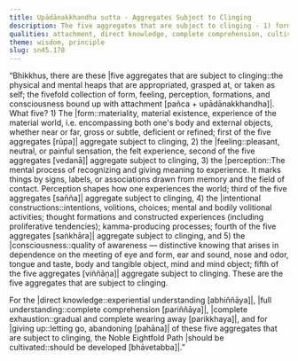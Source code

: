 ```yaml
---
title: Upādānakkhandha sutta - Aggregates Subject to Clinging
description: The five aggregates that are subject to clinging - 1) form, 2) feeling, 3) perception, 4) intentional constructions, and 5) consciousness - are described in brief. The Noble Eightfold Path is the way for direct knowledge, full understanding, complete exhaustion, and giving up of these five aggregates that are subject to clinging.
qualities: attachment, direct knowledge, complete comprehension, cultivation
theme: wisdom, principle
slug: sn45.178
---
```


“Bhikkhus, there are these |five aggregates that are subject to clinging::the physical and mental heaps that are appropriated, grasped at, or taken as self; the fivefold collection of form, feeling, perception, formations, and consciousness bound up with attachment [pañca + upādānakkhandha]|. What five? 1) The |form::materiality, material existence, experience of the material world, i.e. encompassing both one's body and external objects, whether near or far, gross or subtle, deficient or refined; first of the five aggregates [rūpa]| aggregate subject to clinging, 2) the |feeling::pleasant, neutral, or painful sensation, the felt experience, second of the five aggregates [vedanā]| aggregate subject to clinging, 3) the |perception::The mental process of recognizing and giving meaning to experience. It marks things by signs, labels, or associations drawn from memory and the field of contact. Perception shapes how one experiences the world; third of the five aggregates [sañña]| aggregate subject to clinging, 4) the |intentional constructions::intentions, volitions, choices; mental and bodily volitional activities; thought formations and constructed experiences (including proliferative tendencies); kamma-producing processes; fourth of the five aggregates [saṅkhāra]| aggregate subject to clinging, and 5) the |consciousness::quality of awareness — distinctive knowing that arises in dependence on the meeting of eye and form, ear and sound, nose and odor, tongue and taste, body and tangible object, mind and mind object; fifth of the five aggregates [viññāṇa]| aggregate subject to clinging. These are the five aggregates that are subject to clinging.

For the |direct knowledge::experiential understanding [abhiññāya]|, |full understanding::complete comprehension [pariññāya]|, |complete exhaustion::gradual and complete wearing away [parikkhaya]|, and for |giving up::letting go, abandoning [pahāna]| of these five aggregates that are subject to clinging, the Noble Eightfold Path |should be cultivated::should be developed [bhāvetabba]|.”